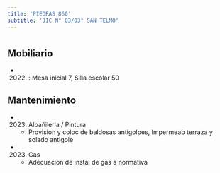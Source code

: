 ```yaml
---
title: 'PIEDRAS 860'
subtitle: 'JIC N° 03/03° SAN TELMO'
---
```


#


## Mobiliario

*  (2022) : Mesa inicial 7, Silla escolar 50 





## Mantenimiento

*  (2023) Albañileria / Pintura 
    + Provision y coloc de baldosas antigolpes, Impermeab terraza y solado antigole

*  (2023) Gas 
    + Adecuacion de instal de gas a normativa




